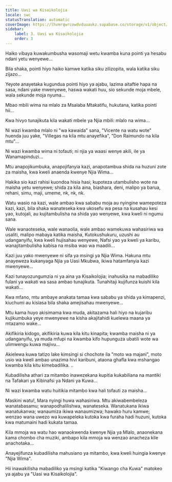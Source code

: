 ```yaml
---
title: Uasi wa Kisaikolojia
locale: swc
statusTranslation: automatic
coverImage: https://lhvmrqwrcowdvduuaukz.supabase.co/storage/v1/object/public/strapi-uploads/small_cover-tratado-de-psicologia-revolucionaria.webp-5e15e1cec4e0ebebcde5d7fc7565d8fd.webp
sidebar:
    label: 3. Uasi wa Kisaikolojia
    order: 3
---
```

Haiko vibaya kuwakumbusha wasomaji wetu kwamba kuna pointi ya hesabu ndani yetu wenyewe...

Bila shaka, pointi hiyo haiko kamwe katika siku zilizopita, wala katika siku zijazo...

Yeyote anayetaka kugundua pointi hiyo ya ajabu, lazima aitaftie hapa na sasa, ndani yake mwenyewe, haswa wakati huu, sio sekunde moja mbele, wala sekunde moja nyuma...

Mbao mbili wima na mlalo za Msalaba Mtakatifu, hukutana, katika pointi hii...

Kwa hivyo tunajikuta kila wakati mbele ya Njia mbili: mlalo na wima...

Ni wazi kwamba mlalo ni "wa kawaida" sana, "Vicente na watu wote" huenda juu yake, "Villegas na kila mtu anayefika", "Don Raimundo na kila mtu"...

Ni wazi kwamba wima ni tofauti; ni njia ya waasi wenye akili, ile ya Wanamapinduzi...

Mtu anapojikumbuka, anapojifanyia kazi, anapotambua shida na huzuni zote za maisha, kwa kweli anaenda kwenye Njia Wima...

Hakika sio kazi rahisi kuondoa hisia hasi; kupoteza utambulisho wote na maisha yetu wenyewe; shida za kila aina, biashara, deni, malipo ya barua, rehani, simu, maji, umeme, nk, nk, nk.

Watu wasio na kazi, wale ambao kwa sababu moja au nyingine wamepoteza kazi, kazi, bila shaka wanateseka kwa ukosefu wa pesa na kusahau kesi yao, kutojali, au kujitambulisha na shida yao wenyewe, kwa kweli ni ngumu sana.

Wale wanaoteseka, wale wanaolia, wale ambao wamekuwa wahasiriwa wa usaliti, malipo mabaya katika maisha, Kutokushukuru, uzushi au udanganyifu, kwa kweli hujisahau wenyewe, Nafsi yao ya kweli ya karibu, wanajitambulisha kabisa na msiba wao wa maadili...

Kazi juu yako mwenyewe ni sifa ya msingi ya Njia Wima. Hakuna mtu anayeweza kukanyaga Njia ya Uasi Mkubwa, ikiwa hatamfanyia kazi mwenyewe...

Kazi tunayozungumzia ni ya aina ya Kisaikolojia; inahusika na mabadiliko fulani ya wakati wa sasa ambao tunajikuta. Tunahitaji kujifunza kuishi kila wakati...

Kwa mfano, mtu ambaye anakata tamaa kwa sababu ya shida ya kimapenzi, kiuchumi au kisiasa bila shaka amejisahau mwenyewe...

Mtu kama huyo akisimama kwa muda, akitazama hali hiyo na kujaribu kujikumbuka yeye mwenyewe na kisha akajitahidi kuelewa maana ya mtazamo wake...

Akifikiria kidogo, akifikiria kuwa kila kitu kinapita; kwamba maisha ni ya udanganyifu, ya muda mfupi na kwamba kifo hupunguza ubatili wote wa ulimwengu kuwa majivu...

Akielewa kuwa tatizo lake kimsingi si chochote ila "moto wa majani", moto usio wa kweli ambao unazima hivi karibuni, ataona ghafla kwa mshangao kwamba kila kitu kimebadilika. ..

Kubadilisha athari za mitambo inawezekana kupitia kukabiliana na mantiki na Tafakari ya Kibinafsi ya Ndani ya Kuwa...

Ni wazi kwamba watu huitikia mitambo kwa hali tofauti za maisha...

Maskini watu!, Mara nyingi huwa wahasiriwa. Mtu akiwabembeleza wanatabasamu; wanapodhalilishwa, wanateseka. Wanatukana ikiwa wanatukanwa; wanaumiza ikiwa wanaumizwa; hawako huru kamwe; wenzao wana uwezo wa kuwapeleka kutoka kwa furaha hadi huzuni, kutoka kwa matumaini hadi kukata tamaa.

Kila mmoja wa watu hao wanaokwenda kwenye Njia ya Mlalo, anaonekana kama chombo cha muziki, ambapo kila mmoja wa wenzao anacheza kile anachotaka...

Anayejifunza kubadilisha mahusiano ya mitambo, kwa kweli huingia kwenye "Njia Wima".

Hii inawakilisha mabadiliko ya msingi katika "Kiwango cha Kuwa" matokeo ya ajabu ya "Uasi wa Kisaikolojia".

